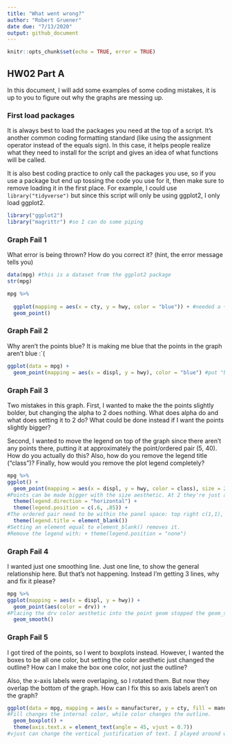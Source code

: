---
title: "What went wrong?"
author: "Robert Gruener"
date due: "7/13/2020"
output: github_document
---

```{r setup, include=TRUE}
knitr::opts_chunk$set(echo = TRUE, error = TRUE)
```

## HW02 Part A

In this document, I will add some examples of some coding mistakes, it is up to you to figure out why the graphs are messing up. 

### First load packages

It is always best to load the packages you need at the top of a script. It's another common coding formatting standard (like using the assignment operator instead of the equals sign). In this case, it helps people realize what they need to install for the script and gives an idea of what functions will be called. 

It is also best coding practice to only call the packages you use, so if you use a package but end up tossing the code you use for it, then make sure to remove loading it in the first place. For example, I could use `library("tidyverse")` but since this script will only be using ggplot2, I only load ggplot2.

```{r load libraries}
library("ggplot2")
library("magrittr") #so I can do some piping
```


### Graph Fail 1

What error is being thrown? How do you correct it? (hint, the error message tells you)

```{r}

data(mpg) #this is a dataset from the ggplot2 package
str(mpg)

mpg %>%
  
  ggplot(mapping = aes(x = cty, y = hwy, color = "blue")) + #needed a + instead of a %>%
  geom_point()

```

### Graph Fail 2
Why aren't the points blue? It is making me blue that the points in the graph aren't blue :`(
```{r}
ggplot(data = mpg) + 
  geom_point(mapping = aes(x = displ, y = hwy), color = "blue") #put "blue" out of aes

```



### Graph Fail 3
Two mistakes in this graph. First, I wanted to make the the points slightly bolder, but changing the alpha to 2 does nothing. What does alpha do and what does setting it to 2 do? What could be done instead if I want the points slightly bigger? 

Second, I wanted to move the legend on top of the graph since there aren't any points there, putting it at approximately the point/ordered pair (5, 40). How do you actually do this? Also, how do you remove the legend title ("class")? Finally, how would you remove the plot legend completely?
```{r}
mpg %>% 
ggplot() + 
  geom_point(mapping = aes(x = displ, y = hwy, color = class), size = 2) + 
#Points can be made bigger with the size aesthetic. At 2 they're just a bit bigger.
  theme(legend.direction = "horizontal") +
  theme(legend.position = c(.6, .85)) +
#The ordered pair need to be within the panel space: top right c(1,1), bottom left c(0,0). They're proportions of the space, not references to data points.
  theme(legend.title = element_blank()) 
#Setting an element equal to element_blank() removes it.
#Remove the legend with: + theme(legend.position = "none")

```

### Graph Fail 4
I wanted just one smoothing line. Just one line, to show the general relationship here. But that's not happening. Instead I'm getting 3 lines, why and fix it please?

```{r}
mpg %>% 
ggplot(mapping = aes(x = displ, y = hwy)) + 
  geom_point(aes(color = drv)) + 
#Placing the drv color aesthetic into the point geom stopped the geom_smooth from trying to add a line to three variables.
  geom_smooth()
```

### Graph Fail 5
I got tired of the points, so I went to boxplots instead. However, I wanted the boxes to be all one color, but setting the color aesthetic just changed the outline? How can I make the box one color, not just the outline? 

Also, the x-axis labels were overlaping, so I rotated them. But now they overlap the bottom of the graph. How can I fix this so axis labels aren't on the graph?


```{r}
ggplot(data = mpg, mapping = aes(x = manufacturer, y = cty, fill = manufacturer)) + 
#Fill changes the internal color, while color changes the outline.
  geom_boxplot() + 
  theme(axis.text.x = element_text(angle = 45, vjust = 0.7))
#vjust can change the vertical justification of text. I played around with values less that 1 until it looked nice.
```



